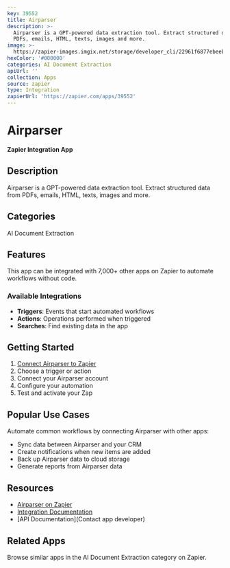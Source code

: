 ```yaml
---
key: 39552
title: Airparser
description: >-
  Airparser is a GPT-powered data extraction tool. Extract structured data from
  PDFs, emails, HTML, texts, images and more.
image: >-
  https://zapier-images.imgix.net/storage/developer_cli/22961f6877ebeebc97b2d7a54950c373.png?auto=format%2Ccompress&ixlib=python-3.0.0&q=50
hexColor: '#000000'
categories: AI Document Extraction
apiUrl: ''
collection: Apps
source: zapier
type: Integration
zapierUrl: 'https://zapier.com/apps/39552'
---
```

# Airparser

**Zapier Integration App**

## Description

Airparser is a GPT-powered data extraction tool. Extract structured data from PDFs, emails, HTML, texts, images and more.

## Categories

AI Document Extraction

## Features

This app can be integrated with 7,000+ other apps on Zapier to automate workflows without code.

### Available Integrations

- **Triggers**: Events that start automated workflows
- **Actions**: Operations performed when triggered
- **Searches**: Find existing data in the app

## Getting Started

1. [Connect Airparser to Zapier](https://zapier.com/apps/39552)
2. Choose a trigger or action
3. Connect your Airparser account
4. Configure your automation
5. Test and activate your Zap

## Popular Use Cases

Automate common workflows by connecting Airparser with other apps:

- Sync data between Airparser and your CRM
- Create notifications when new items are added
- Back up Airparser data to cloud storage
- Generate reports from Airparser data

## Resources

- [Airparser on Zapier](https://zapier.com/apps/39552)
- [Integration Documentation](https://zapier.com/apps/39552/integrations)
- [API Documentation](Contact app developer)

## Related Apps

Browse similar apps in the AI Document Extraction category on Zapier.
